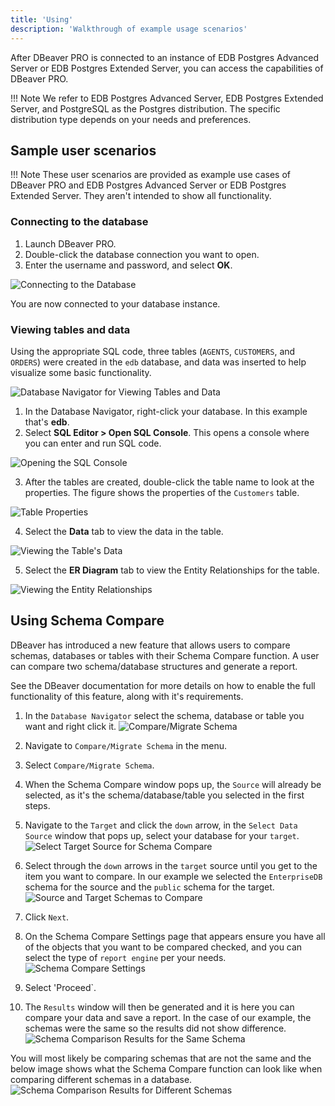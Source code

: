 ```yaml
---
title: 'Using'
description: 'Walkthrough of example usage scenarios'
---
```

After DBeaver PRO is connected to an instance of EDB Postgres Advanced Server or EDB Postgres Extended Server, you can access the capabilities of DBeaver PRO.

!!! Note
    We refer to EDB Postgres Advanced Server, EDB Postgres Extended Server, and PostgreSQL as the Postgres distribution. The specific distribution type depends on your needs and preferences.

## Sample user scenarios

!!! Note
    These user scenarios are provided as example use cases of DBeaver PRO and EDB Postgres Advanced Server or EDB Postgres Extended Server. They aren't intended to show all functionality.

### Connecting to the database

1. Launch DBeaver PRO.
2. Double-click the database connection you want to open.
3. Enter the username and password, and select **OK**.

![Connecting to the Database](Images/DBNavigate.png)

  You are now connected to your database instance.

### Viewing tables and data

Using the appropriate SQL code, three tables (`AGENTS`, `CUSTOMERS`, and `ORDERS`) were created in the `edb` database, and data was inserted to help visualize some basic functionality.  

![Database Navigator for Viewing Tables and Data](Images/DBNavigate2.png)

1. In the Database Navigator, right-click your database. In this example that's **edb**.
2. Select **SQL Editor > Open SQL Console**. This opens a console where you can enter and run SQL code.

![Opening the SQL Console](Images/DBNavigate3.png)

3. After the tables are created, double-click the table name to look at the properties. The figure shows the properties of the `Customers` table. 

![Table Properties](Images/Console.png)

4. Select the **Data** tab to view the data in the table.

![Viewing the Table's Data](Images/Console2.png)

5. Select the **ER Diagram** tab to view the Entity Relationships for the table.

![Viewing the Entity Relationships](Images/Console3.png)

## Using Schema Compare 
DBeaver has introduced a new feature that allows users to compare schemas, databases or tables with their Schema Compare function. A user can compare two schema/database structures and generate a report.  

See the DBeaver documentation for more details on how to enable the full functionality of this feature, along with it's requirements.

1. In the `Database Navigator` select the schema, database or table you want and right click it.
  ![Compare/Migrate Schema](Images/CompareMigrateSchema.png)

2. Navigate to `Compare/Migrate Schema` in the menu.

3. Select `Compare/Migrate Schema`.

4. When the Schema Compare window pops up, the `Source` will already be selected, as it's the schema/database/table you selected in the first steps.

5. Navigate to the `Target` and click the `down` arrow, in the `Select Data Source` window that pops up, select your database for your `target`.
  ![Select Target Source for Schema Compare](Images/SelectTargetSourceforCompare.png)

6. Select through the `down` arrows in the `target` source until you get to the item you want to compare.  In our example we selected the `EnterpriseDB` schema for the source and the `public` schema for the target.
  ![Source and Target Schemas to Compare](Images/SchemasToCompare.png)

7. Click `Next`.

8. On the Schema Compare Settings page that appears ensure you have all of the objects that you want to be compared checked, and you can select the type of `report engine` per your needs.
  ![Schema Compare Settings](Images/SchemaCompareSettings.png)

9. Select 'Proceed`.

10. The `Results` window will then be generated and it is here you can compare your data and save a report.  In the case of our example, the schemas were the same so the results did not show difference.  
  ![Schema Comparison Results for the Same Schema](Images/SameSchemaCompareResults.png)

You will most likely be comparing schemas that are not the same and the below image shows what the Schema Compare function can look like when comparing different schemas in a database.
  ![Schema Comparison Results for Different Schemas](Images/SchemaCompareDiffResults.png)